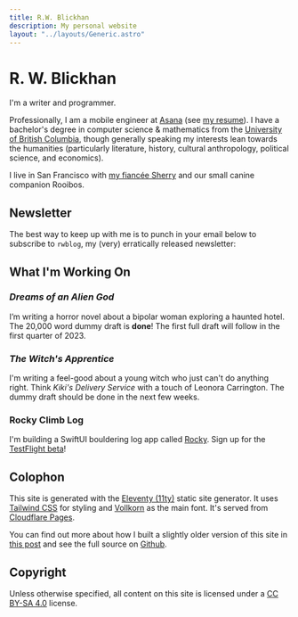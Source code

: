 ```yaml
---
title: R.W. Blickhan
description: My personal website
layout: "../layouts/Generic.astro"
---
```


# R. W. Blickhan

I'm a writer and programmer.

Professionally, I am a mobile engineer at [Asana](https://asana.com/) (see [my resume](/files/resume.pdf)). I have a bachelor's degree in computer science & mathematics from the [University of British Columbia](https://www.ubc.ca/), though generally speaking my interests lean towards the humanities (particularly literature, history, cultural anthropology, political science, and economics).

I live in San Francisco with [my fiancée Sherry](http://sherryyuan.me) and our small canine companion Rooibos.

## Newsletter

The best way to keep up with me is to punch in your email below to subscribe to `rwblog`, my (very) erratically released newsletter:


<Email />

## What I'm Working On

### *Dreams of an Alien God*

I’m writing a horror novel about a bipolar woman exploring a haunted hotel. The 20,000 word dummy draft is **done**! The first full draft will follow in the first quarter of 2023.

### *The Witch's Apprentice*

I'm writing a feel-good about a young witch who just can't do anything right. Think *Kiki's Delivery Service* with a touch of Leonora Carrington. The dummy draft should be done in the next few weeks.

### Rocky Climb Log

I'm building a SwiftUI bouldering log app called [Rocky](https://github.com/rwblickhan/rocky). Sign up for the [TestFlight beta](https://testflight.apple.com/join/aSXcntYe)!

## Colophon

This site is generated with the [Eleventy (11ty)](https://www.11ty.dev) static site generator. It uses [Tailwind CSS](https://tailwindcss.com) for styling and [Vollkorn](http://vollkorn-typeface.com) as the main font. It's served from [Cloudflare Pages](https://pages.cloudflare.com).

You can find out more about how I built a slightly older version of this site in [this post](/nonfiction/2022-site) and see the full source on [Github](https://github.com/rwblickhan/11ty-rwblickhan.org).

## Copyright

Unless otherwise specified, all content on this site is licensed under a [CC BY-SA 4.0](https://creativecommons.org/licenses/by-sa/4.0/) license.
